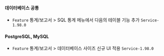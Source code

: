 #### 데이터베이스 공통​

- <code class="Feature">Feature</code> <span class="uitext">통계/보고서</span> &gt; <span class="uitext">SQL 통계</span> 메뉴에서 다음의 테이블 기능 추가 <code class='changelog-service'>Service-1.98.0​</code>

#### PostgreSQL, MySQL​

- <code class="Feature">Feature</code> <span class="uitext">통계/보고서</span> &gt; <span class="uitext">데이터베이스 사이즈</span> 신규 UI 적용 <code class='changelog-service'>Service-1.98.0​</code>

